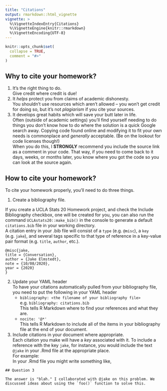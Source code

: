 ```yaml
---
title: "Citations"
output: rmarkdown::html_vignette
vignette: >
  %\VignetteIndexEntry{Citations}
  %\VignetteEngine{knitr::rmarkdown}
  %\VignetteEncoding{UTF-8}
---
```


```r
knitr::opts_chunk$set(
  collapse = TRUE,
  comment = "#>"
)
```

## Why to cite your homework?

1. It's the right thing to do.  
Give credit where credit is due!
2. It _helps_ protect you from claims of academic dishonesty.  
You shouldn't use resources which aren't allowed -- you won't get credit for doing so, but it's not _plagiarism_ if you cite your sources.
3. It develops great habits which will save your butt later in life.  
Often (outside of academic settings) you'll find yourself needing to do things you don't know how to do where the solution is a quick Google search away. Copying code found online and modifying it to fit your own needs is commonplace and _generally_ acceptable. (Be on the lookout for code licenses though!)  
When you do this, I **STRONGLY** recommend you include the source link as a comment in your code. That way, if you need to come back to it days, weeks, or months later, you know where you got the code so you can look at the source again.

## How to cite your homework?

To cite your homework properly, you'll need to do three things.

1. Create a bibliography file.

If you create a UCLA Stats 20 Homework project, and check the Include Bibliography checkbox, one will be created for you, you can also run the command `UCLAstats20::make_bib()` in the console to generate a default `citations.bib` file in your working directory.  
A citation entry in your .bib file will consist of a `type` (e.g. `@misc`), a `key` (e.g. `jake`), and several tags specific to that type of reference in a key-value pair format (e.g. `title`, `author`, etc.).
```
@misc{jake,
title = {Conversation},
author = {Jake Elmstedt},
note = {10/08/2020},
year = {2020}
}
```

2. Update your YAML header  
To have your citations automatically pulled from your bibliography file, you need to put the following in your YAML header  
    * `bibliography: <the filename of your bibliography file>`  
e.g. `bibliography: citations.bib`  
This tells R Markdown where to find your references and what they are.
    * `nocite: '@*'`  
This tells R Markdown to include all of the items in your bibliography file at the end of your document.

3. Include citations in your document where appropriate.  
Each citation you make will have a _key_ associated with it. To include a reference with the key `jake`, for instance, you would include the text `@jake` in your .Rmd file at the appropriate place.  
For example:  
In your .Rmd file you might write something like,  
```
## Question 3

The answer is "blah." I collaborated with @jake on this problem. We discussed ideas about using the `foo()` function to solve this.
```

